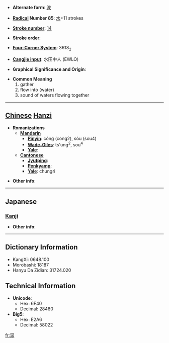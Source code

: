 * '''Alternate form''': [[潨]]

* '''[[Wiktionary:Chinese radical index| Radical]] Number 85''': [[Wiktionary:Chinese radical index 水|水]]+11 strokes

* '''[[Wiktionary:Chinese total strokes index|Stroke number]]''': [[Wiktionary:Chinese total strokes index 14|14]]

* '''Stroke order''': 

* '''[[Wiktionary:Chinese four corner index|Four-Corner System]]''': 3618<sub>2</sub>

* '''[[Wiktionary:Chinese Cangjie index|Cangjie input]]''': 水田中人 (EWLO)

* '''Graphical Significance and Origin''': 

* '''Common Meaning'''
*#gather
*# flow into (water)
*# sound of waters flowing together


----

== [[Chinese]] [[Hanzi]] ==

* '''Romanizations'''
** '''[[Mandarin]]'''
*** '''[[Pinyin]]''': cóng (cong2), sòu (sou4)
*** '''[[Wade-Giles]]''': ts'ung<sup>2</sup>, sou<sup>4</sup>
*** '''[[Yale]]''': 
** '''[[Cantonese]]'''
*** '''[[Jyutping]]''':
*** '''[[Penkyamp]]''': 
*** '''[[Yale]]''': chung4

* '''Other info''': 

----

==Japanese==
===[[Kanji]]===
{{kanji|on readings=[[そう]] (sō)|kun readings=[[あつまる]] (atsumaru)}}

* '''Other info''':  

----

== Dictionary Information ==

* KangXi: 0648.100
* Morobashi: 18187
* Hanyu Da Zidian: 31724.020

== Technical Information ==

* '''Unicode''':
** Hex: 6F40
** Decimal: 28480
* '''Big5''':
** Hex: E2A6
** Decimal: 58022

[[fr:潀]]